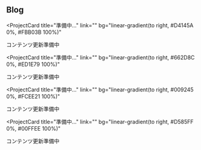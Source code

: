 ## Blog
<ProjectCard
  title="準備中..."
  link=""
  bg="linear-gradient(to right, #D4145A 0%, #FBB03B 100%)"
>
コンテンツ更新準備中
</ProjectCard>

<ProjectCard
  title="準備中..."
  link=""
  bg="linear-gradient(to right, #662D8C 0%, #ED1E79 100%)"
>
コンテンツ更新準備中
</ProjectCard>

<ProjectCard
  title="準備中..."
  link=""
  bg="linear-gradient(to right, #009245 0%, #FCEE21 100%)"
>
コンテンツ更新準備中
</ProjectCard>

<ProjectCard
  title="準備中..."
  link=""
  bg="linear-gradient(to right, #D585FF 0%, #00FFEE 100%)"
>
コンテンツ更新準備中
</ProjectCard>
